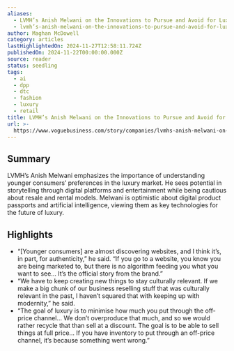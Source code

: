 ```yaml
---
aliases:
  - LVMH’s Anish Melwani on the Innovations to Pursue and Avoid for Luxury
  - lvmh’s-anish-melwani-on-the-innovations-to-pursue-and-avoid-for-luxury
author: Maghan McDowell
category: articles
lastHighlightedOn: 2024-11-27T12:58:11.724Z
publishedOn: 2024-11-22T00:00:00.000Z
source: reader
status: seedling
tags:
  - ai
  - dpp
  - dtc
  - fashion
  - luxury
  - retail
title: LVMH’s Anish Melwani on the Innovations to Pursue and Avoid for Luxury
url: >-
  https://www.voguebusiness.com/story/companies/lvmhs-anish-melwani-on-the-innovations-to-pursue-and-avoid-for-luxury
---
```

## Summary

LVMH’s Anish Melwani emphasizes the importance of understanding younger consumers’ preferences in the luxury market. He sees potential in storytelling through digital platforms and entertainment while being cautious about resale and rental models. Melwani is optimistic about digital product passports and artificial intelligence, viewing them as key technologies for the future of luxury.

## Highlights

- “[Younger consumers] are almost discovering websites, and I think it’s, in part, for authenticity,” he said. “If you go to a website, you know you are being marketed to, but there is no algorithm feeding you what you want to see… It’s the official story from the brand.”
- “We have to keep creating new things to stay culturally relevant. If we make a big chunk of our business reselling stuff that was culturally relevant in the past, I haven’t squared that with keeping up with modernity,” he said.
- “The goal of luxury is to minimise how much you put through the off-price channel… We don’t overproduce that much, and so we would rather recycle that than sell at a discount. The goal is to be able to sell things at full price… If you have inventory to put through an off-price channel, it’s because something went wrong.”
